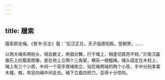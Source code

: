 ```yaml
---
---
---
```

title: 履索
---



履索即走绳。《晋书·乐志》载：“后汉正旦，天子临德阳殿，受朝贺，……

以两大绳系两柱头，相去数丈，两倡对舞，行于绳上，相逢切肩而不倾。”沂南汉画像石上的履索图像，是在地上立两个三角架，横系一根粗绳，绳头固定在木柱上，绳上有三个小孩，中间一个双手撑绳倒立，站在绳两端的两个小孩，手中分别拿着木橦、戟，举足向绳中间走去。绳下立着四把刀，显得十分惊险。